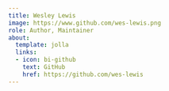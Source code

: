 ```yaml
---
title: Wesley Lewis
image: https://www.github.com/wes-lewis.png
role: Author, Maintainer
about:
  template: jolla
  links:
  - icon: bi-github
    text: GitHub
    href: https://github.com/wes-lewis
---
```


